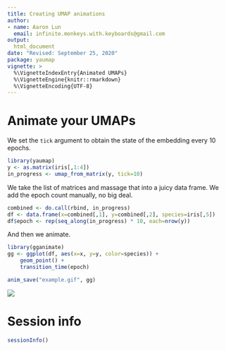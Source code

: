 ```yaml
---
title: Creating UMAP animations
author: 
- name: Aaron Lun
  email: infinite.monkeys.with.keyboards@gmail.com
output:
  html_document
date: "Revised: September 25, 2020"
package: yaumap
vignette: >
  %\VignetteIndexEntry{Animated UMAPs}
  %\VignetteEngine{knitr::rmarkdown}
  %\VignetteEncoding{UTF-8}  
---
```


# Animate your UMAPs

We set the `tick` argument to obtain the state of the embedding every 10 epochs.

```r
library(yaumap)
y <- as.matrix(iris[,1:4])
in_progress <- umap_from_matrix(y, tick=10)
```

We take the list of matrices and massage that into a juicy data frame.
We add the epoch count manually, no big deal.

```r
combined <- do.call(rbind, in_progress)
df <- data.frame(x=combined[,1], y=combined[,2], species=iris[,5])
df$epoch <- rep(seq_along(in_progress) * 10, each=nrow(y))
```

And then we animate.

```r
library(gganimate)
gg <- ggplot(df, aes(x=x, y=y, color=species)) + 
    geom_point() + 
    transition_time(epoch)
```

```r
anim_save("example.gif", gg)
```

![](example.gif)


# Session info {-}

```r
sessionInfo()
```
